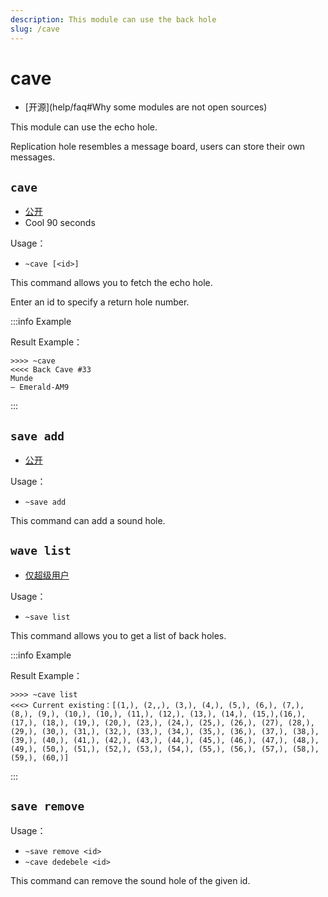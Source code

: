```yaml
---
description: This module can use the back hole
slug: /cave
---
```


# cave

-   [开源]\(help/faq#Why some modules are not open sources)

This module can use the echo hole.

Replication hole resembles a message board, users can store their own messages.

## `cave`

-   [公开](permissions)
-   Cool 90 seconds

Usage：

-   `~cave [<id>]`

This command allows you to fetch the echo hole.

Enter an id to specify a return hole number.

:::info Example

Result Example：

```
>>>> ~cave
<<<< Back Cave #33
Munde
— Emerald-AM9
```

:::

## `save add`

-   [公开](permissions)

Usage：

-   `~save add`

This command can add a sound hole.

## `wave list`

-   [仅超级用户](permissions)

Usage：

-   `~save list`

This command allows you to get a list of back holes.

:::info Example

Result Example：

```
>>>> ~cave list
<<<> Current existing：[(1,), (2,,), (3,), (4,), (5,), (6,), (7,), (8,), (9,), (10,), (10,), (11,), (12,), (13,), (14,), (15,),(16,), (17,), (18,), (19,), (20,), (23,), (24,), (25,), (26,), (27), (28,), (29,), (30,), (31,), (32,), (33,), (34,), (35,), (36,), (37,), (38,), (39,), (40,), (41,), (42,), (43,), (44,), (45,), (46,), (47,), (48,), (49,), (50,), (51,), (52,), (53,), (54,), (55,), (56,), (57,), (58,), (59,), (60,)]
```

:::

## `save remove`

Usage：

-   `~save remove <id>`
-   `~cave dedebele <id>`

This command can remove the sound hole of the given id.
